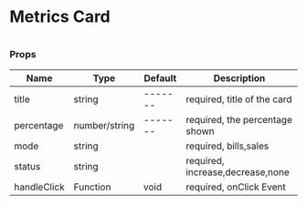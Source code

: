
<Meta title="MDX|Metrics Card" component={MetricsCard} />

# Metrics Card

<Preview>
  <Story name="MC: On Sales">
    <MetricsCard title="Sales" percentage={3.77} mode="sales" />
  </Story>
</Preview>

#

<Preview>
  <Story name="MC: On Bills">
    <MetricsCard
      title="Sales / Billable hours"
      percentage={12.22}
      mode="bills"
      status="decrease"
    />
  </Story>
</Preview>

#

<Preview>
  <Story name="MC: On No Change">
    <MetricsCard
      title="Sales / Billable hours"
      percentage={0.0}
      mode="bills"
      status="none"
    />
  </Story>
</Preview>

#

### Props

| Name        | Type          | Default | Description                      |
| ----------- | ------------- | ------- | -------------------------------- |
| title       | string        | ------- | required, title of the card      |
| percentage  | number/string | ------- | required, the percentage shown   |
| mode        | string        |         | required, bills,sales            |
| status      | string        |         | required, increase,decrease,none |
| handleClick | Function      | void    | required, onClick Event          |
